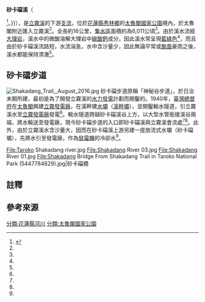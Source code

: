 {{expand|time=2015-08-17T09:06:35+00:00}}
{{Infobox river
| river_name = 砂卡礑溪
| native_name =
| other_name = 砂卡噹溪
| image_name = Shakadang River 02.jpg 
| image_size = 250px
| caption    = 砂卡礑溪
| origin     = 二子山與曉星山之間
| mouth      = [[太魯閣|太魯閣]]
| progression = [[立霧溪|立霧溪]]
| basin_countries =
| location   = 太魯閣
| length     = {{convert|16|km|0|}}
| elevation  = {{convert|2500|m|0|}}
| mouth_elevation = 
| discharge  =
| watershed  = 6,011公頃
| left_tribs =
| right_tribs =
}}
'''砂卡礑溪'''（{{lang-trv|Yayung Skadan}}{{noteTag|1=名稱源於該溪流域的砂卡礑社（{{lang-trv|Skadan}}，即今大同部落），為[[賽德克族|賽德克族]]於17至18世紀間東遷所形成的聚落之一。相傳首批來到此地的族人在建立部落時，挖出可能為先人留下的臼齒，族人因而以臼齒的族語「砂卡礑」命名<ref>{{cite report | year = 2007 | title = 原住民族傳統領域土地調查第五年研究報告 | publisher = 行政院原住民族委員會 | url = https://www.cip.gov.tw/data/news/document/201706/1498197707141-1.pdf?s=08774134F5646D99&c=E134528BBF55251D4926EBA923A1584B&fn=60ADD87B0F39AFF217995E6148F019F30DD4F0812ECBE10B240019D751653BB1D0636733C6861689 | date =  | access-date = 2022-01-05 | archive-date = 2022-01-05 | archive-url = https://web.archive.org/web/20220105164117/https://www.cip.gov.tw/data/news/document/201706/1498197707141-1.pdf?s=08774134F5646D99&c=E134528BBF55251D4926EBA923A1584B&fn=60ADD87B0F39AFF217995E6148F019F30DD4F0812ECBE10B240019D751653BB1D0636733C6861689 | dead-url = no }}</ref><ref>{{ cite book | author = 劉富士 | year = 2009 | title = 狂戀太魯閣 | publisher = 花蓮縣文化局 | isbn = 978-986-01-8055-8 }}</ref>{{rp|28-29}}<ref>{{cite news | author = 張建騰 | date = 2010-10-21 | title = 砂卡礑爆紅湖小有教 | publisher = 金門日報 | url = https://www.kmdn.gov.tw/1117/1271/1272/187806/ | accessdate = 2022-01-05 | archive-date = 2022-01-05 | archive-url = https://web.archive.org/web/20220105172225/https://www.kmdn.gov.tw/1117/1271/1272/187806/ | dead-url = no }}</ref>。}}），是[[立霧溪|立霧溪]]的下游[[支流|支流]]，位於[[花蓮縣|花蓮縣]][[秀林鄉|秀林鄉]]的[[太魯閣國家公園|太魯閣國家公園]]境內，於太魯閣附近匯入立霧溪<ref name="台灣地景保育網"/>。全長約16公里，[[集水區|集水區]]面積約為6,011公頃<ref name="台灣地景保育網"/>。由於溪水流經[[大理岩|大理岩]]，溪水中的微酸溶解大理岩中[[碳酸鈣|碳酸鈣]]成分，因此溪水常呈現[[藍綠色|藍綠色]]<ref name="台灣地景保育網"/>，而且由於砂卡礑溪流路短，水流湍急，水中含沙量少，因此無論平常或[[颱風|颱風]]豪雨之後，溪水都能保持清澈<ref name="砂卡礑步道"/>。

== 砂卡礑步道 ==
{{main|立霧發電廠|太魯閣國家公園}}
[[File:Shakadang_Trail,_August_2016.jpg|thumb]]
砂卡礑步道原稱「神秘谷步道」，於日治末期所建，最初是為了開發立霧溪的[[水力發電|水力發電]]計劃而開鑿的。1940年，[[臺灣總督府|臺灣總督府]]在[[太魯閣|太魯閣]]興建[[立霧發電廠|立霧發電廠]]，在溪畔建[[水壩|水壩]]（[[溪畔壩|溪畔壩]]），並開鑿輸水隧道，引立霧溪水至[[立霧發電廠|立霧發電廠]]發電<ref name="砂卡礑步道"/>。輸水隧道跨越砂卡礑溪谷上方，以大型水管銜接溪谷兩端，將水輸送至發電廠，現今砂卡礑步道的入口即砂卡礑溪與立霧溪會流處<ref name="砂卡礑步道"/><ref name="台灣地景保育網"/>。此外，由於立霧溪水含沙量大，因而在砂卡礑溪上游另建一座放流式水壩（砂卡礑壩），先將水引至發電廠，作為[[發電機|發電機]]的冷卻水<ref name="砂卡礑步道"/>。



<gallery>
File:Taroko Shakadang river.jpg
File:Shakadang River 03.jpg
File:Shakadang River 01.jpg
File:Shakadang Bridge From Shakadang Trail in Taroko National Park (5447784829).jpg|砂卡礑橋
</gallery>

== 註釋 ==
{{NoteFoot}}

== 參考來源 ==
{{Reflist| refs=
<ref name="台灣地景保育網">{{cite web|language=zh-tw|url=http://140.112.64.54/landspaces/landspaces.php?editSn=42|title=砂卡礑溪谷-地圖查詢系統|author=|publisher=台灣地景保育網|date=|accessdate=2015-08-17}}{{Dead link|date=2019年11月 |bot=InternetArchiveBot |fix-attempted=yes }}</ref>

<ref name="砂卡礑步道">{{cite web|language=zh-tw|url=http://www.taroko.gov.tw/zhTW/Content.aspx?tm=1&mm=6&sm=1&page=2&id=5|title=砂卡礑步道|author=|publisher=太魯閣國家公園|date=2015-08-17|accessdate=2015-08-17|deadurl=yes|archiveurl=https://web.archive.org/web/20150723083709/http://www.taroko.gov.tw/zhTW/Content.aspx?tm=1&mm=6&sm=1&page=2&id=5|archivedate=2015-07-23}}</ref>
}}
{{台灣地景}}

[[分類:花蓮縣河川|分類:花蓮縣河川]]
[[分類:太魯閣國家公園|分類:太魯閣國家公園]]